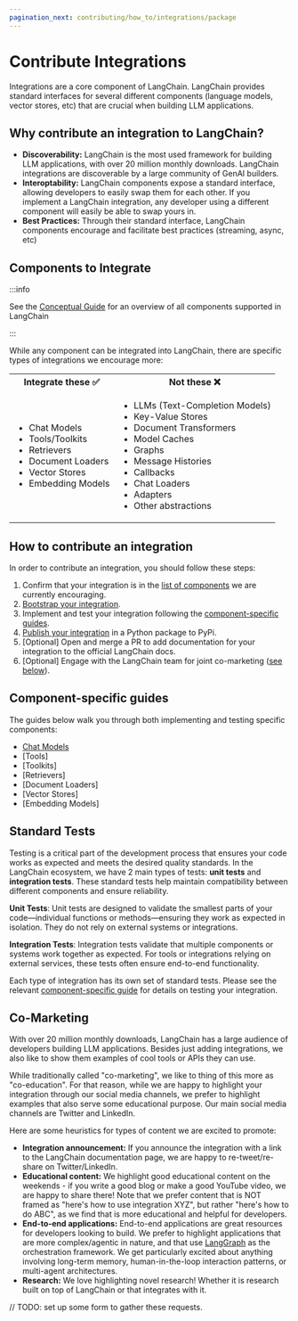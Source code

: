 ```yaml
---
pagination_next: contributing/how_to/integrations/package
---
```


# Contribute Integrations

Integrations are a core component of LangChain.
LangChain provides standard interfaces for several different components (language models, vector stores, etc) that are crucial when building LLM applications.


## Why contribute an integration to LangChain?

- **Discoverability:** LangChain is the most used framework for building LLM applications, with over 20 million monthly downloads. LangChain integrations are discoverable by a large community of GenAI builders.
- **Interoptability:** LangChain components expose a standard interface, allowing developers to easily swap them for each other. If you implement a LangChain integration, any developer using a different component will easily be able to swap yours in.
- **Best Practices:** Through their standard interface, LangChain components encourage and facilitate best practices (streaming, async, etc)


## Components to Integrate

:::info

See the [Conceptual Guide](../../../concepts/index.mdx) for an overview of all components
supported in LangChain

:::

While any component can be integrated into LangChain, there are specific types of integrations we encourage more:

<table>
  <tr>
    <th>Integrate these ✅</th>
    <th>Not these ❌</th>
  </tr>
  <tr>
    <td>
      <ul>
        <li>Chat Models</li>
        <li>Tools/Toolkits</li>
        <li>Retrievers</li>
        <li>Document Loaders</li>
        <li>Vector Stores</li>
        <li>Embedding Models</li>
      </ul>
    </td>
    <td>
      <ul>
        <li>LLMs (Text-Completion Models)</li>
        <li>Key-Value Stores</li>
        <li>Document Transformers</li>
        <li>Model Caches</li>
        <li>Graphs</li>
        <li>Message Histories</li>
        <li>Callbacks</li>
        <li>Chat Loaders</li>
        <li>Adapters</li>
        <li>Other abstractions</li>
      </ul>
    </td>
  </tr>
</table>

## How to contribute an integration

In order to contribute an integration, you should follow these steps:

1. Confirm that your integration is in the [list of components](#components-to-integrate) we are currently encouraging.
2. [Bootstrap your integration](/docs/contributing/how_to/integrations/package/).
3. Implement and test your integration following the [component-specific guides](#component-specific-guides).
4. [Publish your integration](/docs/contributing/how_to/integrations/publish/) in a Python package to PyPi.
5. [Optional] Open and merge a PR to add documentation for your integration to the official LangChain docs.
6. [Optional] Engage with the LangChain team for joint co-marketing ([see below](#co-marketing)).

## Component-specific guides

The guides below walk you through both implementing and testing specific components:

- [Chat Models](/docs/contributing/how_to/integrations/chat_models)
- [Tools]
- [Toolkits]
- [Retrievers]
- [Document Loaders]
- [Vector Stores]
- [Embedding Models]

## Standard Tests

Testing is a critical part of the development process that ensures your code works as expected and meets the desired quality standards.
In the LangChain ecosystem, we have 2 main types of tests: **unit tests** and **integration tests**.
These standard tests help maintain compatibility between different components and ensure reliability.

**Unit Tests**: Unit tests are designed to validate the smallest parts of your code—individual functions or methods—ensuring they work as expected in isolation. They do not rely on external systems or integrations.

**Integration Tests**: Integration tests validate that multiple components or systems work together as expected. For tools or integrations relying on external services, these tests often ensure end-to-end functionality.

Each type of integration has its own set of standard tests. Please see the relevant [component-specific guide](#component-specific-guides) for details on testing your integration.

## Co-Marketing

With over 20 million monthly downloads, LangChain has a large audience of developers building LLM applications.
Besides just adding integrations, we also like to show them examples of cool tools or APIs they can use.

While traditionally called "co-marketing", we like to thing of this more as "co-education".
For that reason, while we are happy to highlight your integration through our social media channels, we prefer to highlight examples that also serve some educational purpose.
Our main social media channels are Twitter and LinkedIn.

Here are some heuristics for types of content we are excited to promote:

- **Integration announcement:** If you announce the integration with a link to the LangChain documentation page, we are happy to re-tweet/re-share on Twitter/LinkedIn.
- **Educational content:** We highlight good educational content on the weekends - if you write a good blog or make a good YouTube video, we are happy to share there! Note that we prefer content that is NOT framed as "here's how to use integration XYZ", but rather "here's how to do ABC", as we find that is more educational and helpful for developers.
- **End-to-end applications:** End-to-end applications are great resources for developers looking to build. We prefer to highlight applications that are more complex/agentic in nature, and that use [LangGraph](https://github.com/langchain-ai/langgraph) as the orchestration framework. We get particularly excited about anything involving long-term memory, human-in-the-loop interaction patterns, or multi-agent architectures.
- **Research:** We love highlighting novel research! Whether it is research built on top of LangChain or that integrates with it.

// TODO: set up some form to gather these requests.